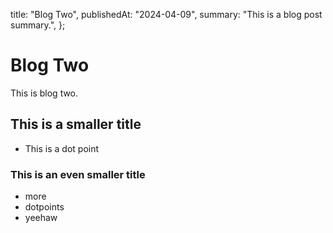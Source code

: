   title: "Blog Two",
  publishedAt: "2024-04-09",
  summary: "This is a blog post summary.",
};

# Blog Two

This is blog two.

## This is a smaller title

- This is a dot point

### This is an even smaller title

- more
- dotpoints
- yeehaw
